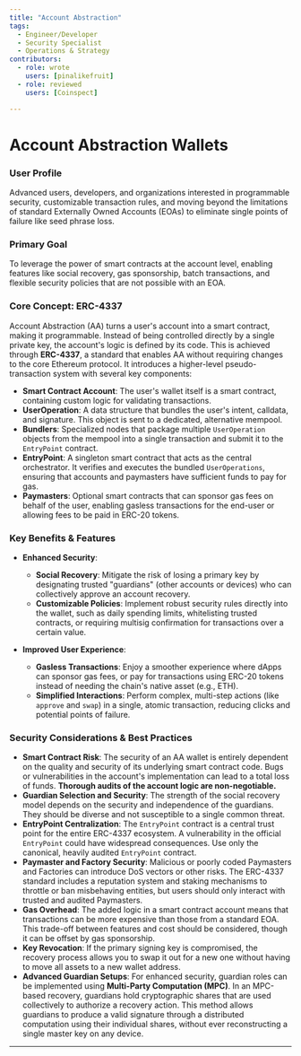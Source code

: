 ```yaml
---
title: "Account Abstraction"
tags:
  - Engineer/Developer
  - Security Specialist
  - Operations & Strategy
contributors:
  - role: wrote
    users: [pinalikefruit]
  - role: reviewed
    users: [Coinspect]

---
```



<TagProvider>
<TagFilter />

# Account Abstraction Wallets

<TagList tags={frontmatter.tags} />
<AttributionList contributors={frontmatter.contributors} />

### User Profile

Advanced users, developers, and organizations interested in programmable security, customizable transaction rules, and moving beyond the limitations of standard Externally Owned Accounts (EOAs) to eliminate single points of failure like seed phrase loss.

### Primary Goal

To leverage the power of smart contracts at the account level, enabling features like social recovery, gas sponsorship, batch transactions, and flexible security policies that are not possible with an EOA.

### Core Concept: ERC-4337

Account Abstraction (AA) turns a user's account into a smart contract, making it programmable. Instead of being controlled directly by a single private key, the account's logic is defined by its code. This is achieved through **ERC-4337**, a standard that enables AA without requiring changes to the core Ethereum protocol. It introduces a higher-level pseudo-transaction system with several key components:

* **Smart Contract Account**: The user's wallet itself is a smart contract, containing custom logic for validating transactions.
* **UserOperation**: A data structure that bundles the user's intent, calldata, and signature. This object is sent to a dedicated, alternative mempool.
* **Bundlers**: Specialized nodes that package multiple `UserOperation` objects from the mempool into a single transaction and submit it to the `EntryPoint` contract.
* **EntryPoint**: A singleton smart contract that acts as the central orchestrator. It verifies and executes the bundled `UserOperations`, ensuring that accounts and paymasters have sufficient funds to pay for gas.
* **Paymasters**: Optional smart contracts that can sponsor gas fees on behalf of the user, enabling gasless transactions for the end-user or allowing fees to be paid in ERC-20 tokens.

### Key Benefits & Features

* **Enhanced Security**:
  * **Social Recovery**: Mitigate the risk of losing a primary key by designating trusted "guardians" (other accounts or devices) who can collectively approve an account recovery.
  * **Customizable Policies**: Implement robust security rules directly into the wallet, such as daily spending limits, whitelisting trusted contracts, or requiring multisig confirmation for transactions over a certain value.

* **Improved User Experience**:
  * **Gasless Transactions**: Enjoy a smoother experience where dApps can sponsor gas fees, or pay for transactions using ERC-20 tokens instead of needing the chain's native asset (e.g., ETH).
  * **Simplified Interactions**: Perform complex, multi-step actions (like `approve` and `swap`) in a single, atomic transaction, reducing clicks and potential points of failure.

### Security Considerations & Best Practices

* **Smart Contract Risk**: The security of an AA wallet is entirely dependent on the quality and security of its underlying smart contract code. Bugs or vulnerabilities in the account's implementation can lead to a total loss of funds. **Thorough audits of the account logic are non-negotiable.**
* **Guardian Selection and Security**: The strength of the social recovery model depends on the security and independence of the guardians. They should be diverse and not susceptible to a single common threat.
* **EntryPoint Centralization**: The `EntryPoint` contract is a central trust point for the entire ERC-4337 ecosystem. A vulnerability in the official `EntryPoint` could have widespread consequences. Use only the canonical, heavily audited `EntryPoint` contract.
* **Paymaster and Factory Security**: Malicious or poorly coded Paymasters and Factories can introduce DoS vectors or other risks. The ERC-4337 standard includes a reputation system and staking mechanisms to throttle or ban misbehaving entities, but users should only interact with trusted and audited Paymasters.
* **Gas Overhead**: The added logic in a smart contract account means that transactions can be more expensive than those from a standard EOA. This trade-off between features and cost should be considered, though it can be offset by gas sponsorship.
* **Key Revocation**: If the primary signing key is compromised, the recovery process allows you to swap it out for a new one without having to move all assets to a new wallet address.
* **Advanced Guardian Setups**: For enhanced security, guardian roles can be implemented using **Multi-Party Computation (MPC)**. In an MPC-based recovery, guardians hold cryptographic shares that are used collectively to authorize a recovery action. This method allows guardians to produce a valid signature through a distributed computation using their individual shares, without ever reconstructing a single master key on any device.

---

</TagProvider>
<ContributeFooter />